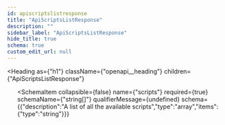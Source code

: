 ```yaml
---
id: apiscriptslistresponse
title: "ApiScriptsListResponse"
description: ""
sidebar_label: "ApiScriptsListResponse"
hide_title: true
schema: true
custom_edit_url: null
---
```



<Heading
  as={"h1"}
  className={"openapi__heading"}
  children={"ApiScriptsListResponse"}
>
</Heading>





<ul>
  <SchemaItem
    collapsible={false}
    name={"message"}
    required={true}
    schemaName={"string"}
    qualifierMessage={undefined}
    schema={{"type":"string","description":"A message with clear information what's going on."}}
  >
    
  </SchemaItem><SchemaItem
    collapsible={false}
    name={"scripts"}
    required={true}
    schemaName={"string[]"}
    qualifierMessage={undefined}
    schema={{"description":"A list of all the available scripts","type":"array","items":{"type":"string"}}}
  >
    
  </SchemaItem>
</ul>
            